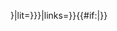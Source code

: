 {{Language with name and transliteration|mn|蒙古語|{{{1}}}|translit={{{translit<includeonly>|{{{2|}}}</includeonly>}}}|lit={{{lit<includeonly>|{{{3|}}}</includeonly>}}}|links={{{links<includeonly>|</includeonly>yes}}}}}{{#if:{{{2|}}}|{{Main other|[[Category:使用Lang-mn中第二個匿名參數的條目]]}}}}<noinclude>
{{Documentation}}
</noinclude>